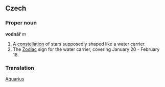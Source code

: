 ==Czech==

===Proper noun===
'''vodnář''' ''m''

# A [[constellation]] of stars supposedly shaped like a water carrier.
# The [[Zodiac]] sign for the water carrier, covering January 20 - February 18.


===Translation===
[[Aquarius]]